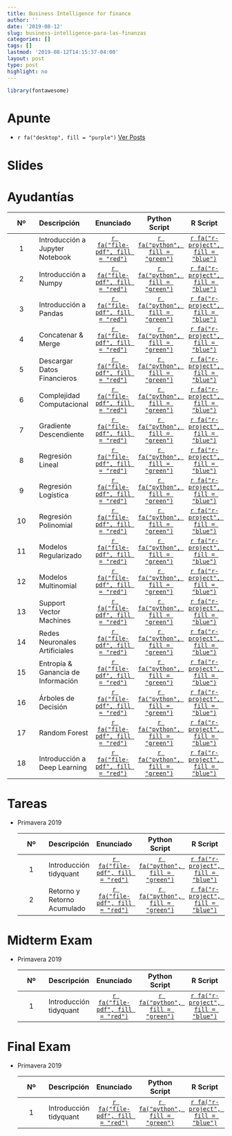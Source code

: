 ---
title: Business Intelligence for finance
author: ''
date: '2019-08-12'
slug: business-intelligence-para-las-finanzas
categories: []
tags: []
lastmod: '2019-08-12T14:15:37-04:00'
layout: post
type: post
highlight: no
---

```{r, echo=FALSE, eval=TRUE}
library(fontawesome)
```

# Apunte

* `r fa("desktop", fill = "purple")` [Ver Posts](https://technotes.netlify.com/python/_site/)

# Slides

# Ayudantías 

| Nº  | Descripción                      |Enunciado                                                   |Python Script                       |R Script                              |
|:---:|:---                              |:---:                                                       |:---:                               |:---:                                 |
|1    |Introducción a Jupyter Notebook   |[`r fa("file-pdf", fill = "red")`](/pdf/bi_4_finance/A1.pdf)|[`r fa("python", fill = "green")`]()|[`r fa("r-project", fill = "blue")`]()|
|2    |Introducción a Numpy              |[`r fa("file-pdf", fill = "red")`](/pdf/bi_4_finance/A1.pdf)|[`r fa("python", fill = "green")`]()|[`r fa("r-project", fill = "blue")`]()|
|3    |Introducción a Pandas             |[`r fa("file-pdf", fill = "red")`](/pdf/bi_4_finance/A2.pdf)|[`r fa("python", fill = "green")`]()|[`r fa("r-project", fill = "blue")`]()|
|4    |Concatenar & Merge                |[`r fa("file-pdf", fill = "red")`](/pdf/bi_4_finance/A2.pdf)|[`r fa("python", fill = "green")`]()|[`r fa("r-project", fill = "blue")`]()|
|5    |Descargar Datos Financieros       |[`r fa("file-pdf", fill = "red")`](/pdf/bi_4_finance/A2.pdf)|[`r fa("python", fill = "green")`]()|[`r fa("r-project", fill = "blue")`]()|
|6    |Complejidad Computacional         |[`r fa("file-pdf", fill = "red")`](/pdf/bi_4_finance/A3.pdf)|[`r fa("python", fill = "green")`]()|[`r fa("r-project", fill = "blue")`]()|
|7    |Gradiente Descendiente            |[`r fa("file-pdf", fill = "red")`](/pdf/bi_4_finance/A4.pdf)|[`r fa("python", fill = "green")`]()|[`r fa("r-project", fill = "blue")`]()|
|8    |Regresión Lineal                  |[`r fa("file-pdf", fill = "red")`](/pdf/bi_4_finance/A4.pdf)|[`r fa("python", fill = "green")`]()|[`r fa("r-project", fill = "blue")`]()|
|9    |Regresión Logística               |[`r fa("file-pdf", fill = "red")`](/pdf/bi_4_finance/A4.pdf)|[`r fa("python", fill = "green")`]()|[`r fa("r-project", fill = "blue")`]()|
|10   |Regresión Polinomial              |[`r fa("file-pdf", fill = "red")`](/pdf/bi_4_finance/A5.pdf)|[`r fa("python", fill = "green")`]()|[`r fa("r-project", fill = "blue")`]()|
|11   |Modelos Regularizado              |[`r fa("file-pdf", fill = "red")`](/pdf/bi_4_finance/A5.pdf)|[`r fa("python", fill = "green")`]()|[`r fa("r-project", fill = "blue")`]()|
|12   |Modelos Multinomial               |[`r fa("file-pdf", fill = "red")`](/pdf/bi_4_finance/A6.pdf)|[`r fa("python", fill = "green")`]()|[`r fa("r-project", fill = "blue")`]()|
|13   |Support Vector Machines           |[`r fa("file-pdf", fill = "red")`](/pdf/bi_4_finance/A6.pdf)|[`r fa("python", fill = "green")`]()|[`r fa("r-project", fill = "blue")`]()|
|14   |Redes Neuronales Artificiales     |[`r fa("file-pdf", fill = "red")`](/pdf/bi_4_finance/A7.pdf)|[`r fa("python", fill = "green")`]()|[`r fa("r-project", fill = "blue")`]()|
|15   |Entropía & Ganancia de Información|[`r fa("file-pdf", fill = "red")`](/pdf/bi_4_finance/A8.pdf)|[`r fa("python", fill = "green")`]()|[`r fa("r-project", fill = "blue")`]()|
|16   |Árboles de Decisión               |[`r fa("file-pdf", fill = "red")`]()                        |[`r fa("python", fill = "green")`]()|[`r fa("r-project", fill = "blue")`]()|
|17   |Random Forest                     |[`r fa("file-pdf", fill = "red")`]()                        |[`r fa("python", fill = "green")`]()|[`r fa("r-project", fill = "blue")`]()|
|18   |Introducción a Deep Learning      |[`r fa("file-pdf", fill = "red")`]()                        |[`r fa("python", fill = "green")`]()|[`r fa("r-project", fill = "blue")`]()|
 
# Tareas 

* Primavera 2019

    | Nº  | Descripción                      |Enunciado                           |Python Script                       |R Script
    |:---:|:---                              |:---:                               |:---:                               |:---:                                 |  
    |1    |Introducción tidyquant            |[`r fa("file-pdf", fill = "red")`]()|[`r fa("python", fill = "green")`]()|[`r fa("r-project", fill = "blue")`]()|
    |2    |Retorno y Retorno Acumulado       |[`r fa("file-pdf", fill = "red")`]()|[`r fa("python", fill = "green")`]()|[`r fa("r-project", fill = "blue")`]()|
    
# Midterm Exam 

* Primavera 2019

    | Nº  | Descripción                      |Enunciado                           |Python Script                       |R Script
    |:---:|:---                              |:---:                               |:---:                               |:---:                                 |  
    |1    |Introducción tidyquant            |[`r fa("file-pdf", fill = "red")`]()|[`r fa("python", fill = "green")`]()|[`r fa("r-project", fill = "blue")`]()|

# Final Exam  

* Primavera 2019

    | Nº  | Descripción                      |Enunciado                           |Python Script                       |R Script
    |:---:|:---                              |:---:                               |:---:                               |:---:                                 |  
    |1    |Introducción tidyquant            |[`r fa("file-pdf", fill = "red")`]()|[`r fa("python", fill = "green")`]()|[`r fa("r-project", fill = "blue")`]()|